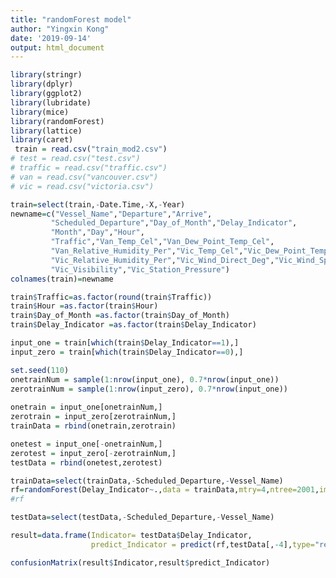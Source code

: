 ```yaml
---
title: "randomForest model"
author: "Yingxin Kong"
date: '2019-09-14'
output: html_document
---
```


```r
library(stringr)
library(dplyr)
library(ggplot2)
library(lubridate)
library(mice)
library(randomForest)
library(lattice)
library(caret)
 train = read.csv("train_mod2.csv")
# test = read.csv("test.csv")
# traffic = read.csv("traffic.csv")
# van = read.csv("vancouver.csv")
# vic = read.csv("victoria.csv")
```


```r
train=select(train,-Date.Time,-X,-Year)
newname=c("Vessel_Name","Departure","Arrive",
         "Scheduled_Departure","Day_of_Month","Delay_Indicator",
         "Month","Day","Hour",
         "Traffic","Van_Temp_Cel","Van_Dew_Point_Temp_Cel",
         "Van_Relative_Humidity_Per","Vic_Temp_Cel","Vic_Dew_Point_Temp_Cel",
         "Vic_Relative_Humidity_Per","Vic_Wind_Direct_Deg","Vic_Wind_Speed",
         "Vic_Visibility","Vic_Station_Pressure")
colnames(train)=newname
```

```r
train$Traffic=as.factor(round(train$Traffic))
train$Hour =as.factor(train$Hour)
train$Day_of_Month =as.factor(train$Day_of_Month)
train$Delay_Indicator =as.factor(train$Delay_Indicator)
```

```r
input_one = train[which(train$Delay_Indicator==1),]
input_zero = train[which(train$Delay_Indicator==0),]

set.seed(110)
onetrainNum = sample(1:nrow(input_one), 0.7*nrow(input_one))
zerotrainNum = sample(1:nrow(input_zero), 0.7*nrow(input_one))
 
onetrain = input_one[onetrainNum,]
zerotrain = input_zero[zerotrainNum,]
trainData = rbind(onetrain,zerotrain)

onetest = input_one[-onetrainNum,]
zerotest = input_zero[-zerotrainNum,]
testData = rbind(onetest,zerotest)
```

```r
trainData=select(trainData,-Scheduled_Departure,-Vessel_Name)
rf=randomForest(Delay_Indicator~.,data = trainData,mtry=4,ntree=2001,importance=TRUE)
#rf
```

```r
testData=select(testData,-Scheduled_Departure,-Vessel_Name)

result=data.frame(Indicator= testData$Delay_Indicator, 
                  predict_Indicator = predict(rf,testData[,-4],type="response"))

confusionMatrix(result$Indicator,result$predict_Indicator)
```

